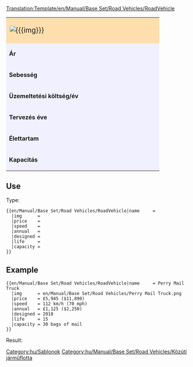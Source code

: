 <noinclude>[[Translation:Template/en/Manual/Base Set/Road Vehicles/RoadVehicle]]</noinclude><noinclude></noinclude>
{| border="2" cellpadding="2" cellspacing="0" style="border: 1px #aaaaaa solid; border-collapse: collapse; margin-bottom:5px"
|-
| colspan="2" style="width: 400px; background: #ffdead; font-size: 120%;" | [[File:{{{img}}}]] '''{{{name}}}''' 
|-
| style="background: #f0f0ff;" | '''Ár''' 
| style="background: #ffffff; width: 250px;" |{{{price}}} 
|-
| style="background: #f0f0ff;" | '''Sebesség''' 
| style="background: #ffffff;" | {{{speed}}}
|-
| style="background: #f0f0ff;" | '''Üzemeltetési költség/év''' 
| style="background: #ffffff;" | {{{annual}}}
|-
| style="background: #f0f0ff;" | '''Tervezés éve''' 
| style="background: #ffffff;" | {{{designed}}}
|-
| style="background: #f0f0ff;" | '''Élettartam''' 
| style="background: #ffffff;" | {{{life}}} év
|-
| style="background: #f0f0ff;" | '''Kapacitás''' 
| style="background: #ffffff;" | {{{capacity}}}
|}<noinclude>


==Use==
Type:
<pre>
{{en/Manual/Base Set/Road Vehicles/RoadVehicle|name     = 
  |img      = 
  |price    =  
  |speed    = 
  |annual   = 
  |designed = 
  |life     = 
  |capacity = 
}}
</pre>
==Example==
<pre>
{{en/Manual/Base Set/Road Vehicles/RoadVehicle|name     = Perry Mail Truck
  |img      = en/Manual/Base Set/Road Vehicles/Perry Mail Truck.png
  |price    = £5,945 ($11,890) 
  |speed    = 112 km/h (70 mph)
  |annual   = £1,125 ($2,250)
  |designed = 2018
  |life     = 15
  |capacity = 30 bags of mail
}}
</pre>
Result:
{{en/Manual/Base Set/Road Vehicles/RoadVehicle|name     = Perry Mail Truck
  |img      = en/Manual/Base Set/Road Vehicles/Perry Mail Truck.png
  |price    = £5,945 ($11,890) 
  |speed    = 112 km/h (70 mph)
  |annual   = £1,125 ($2,250)
  |designed = 2018
  |life     = 15
  |capacity = 30 bags of mail
}}
[[Category:hu/Sablonok]]
</noinclude>
[[Category:hu/Manual/Base Set/Road Vehicles/Közúti járműflotta]]